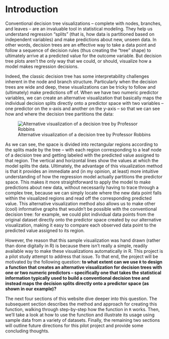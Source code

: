 # Introduction

Conventional decision tree visualizations -- complete with nodes, branches, and leaves -- are an invaluable tool in statistical modeling. They help us understand regression "splits" (that is, how data is partitioned based on independent variables) and make predictions about new, unseen data. In other words, decision trees are an effective way to take a data point and follow a sequence of decision rules (thus creating the "tree" shape) to ultimately arrive at a predicted value for the outcome variable. But decision tree plots aren’t the only way that we could, or should, visualize how a model makes regression decisions. 

Indeed, the classic decision tree has some interpretability challenges inherent in the node and branch structure. Particularly when the decision trees are wide and deep, these visualizations can be tricky to follow and (ultimately) make predictions off of. When we have two numeric predictor variables, we can create an alternative visualization that basically maps the individual decision splits directly onto a predictor space with two variables -- one predictor on the x-axis and another on the y-axis -- so that we can see how and where the decision tree partitions the data:

![Alternative visualization of a decision tree by Professor Robbins](image.png)

As we can see, the space is divided into rectangular regions according to the splits made by the tree -- with each region corresponding to a leaf node of a decision tree and getting labeled with the predicted value assigned to that region. The vertical and horizontal lines show the values at which the model splits the data. Ultimately, the advantage of this visualization method is that it provides an immediate and (in my opinion, at least) more intuitive understanding of how the regression model actually partitions the predictor space. This makes it more straightforward to apply the model to make predictions about new data, without necessarily having to trace through a complex tree, because we can simply locate where the new data point falls within the visualized regions and read off the corresponding predicted value. This alternative visualization method also allows us to make other (cool) informative graphs that wouldn't be possible with the conventional decision tree: for example, we could plot individual data points from the original dataset directly onto the predictor space created by our alternative visualization, making it easy to compare each observed data point to the predicted value assigned to its region.

However, the reason that this sample visualization was hand drawn (rather than done digitally in R) is because there isn’t really a simple, readily available way to make these visualizations automatically in R. This project is a pilot study attempt to address that issue. To that end, the project will be motivated by the following question: **to what extent can we use `R` to design a function that creates an alternative visualization for decision trees with one or two numeric predictors -- specifically one that takes the statistical information typically used to build a conventional decision tree and instead maps the decision splits directly onto a predictor space (as shown in our example)?**

The next four sections of this website dive deeper into this question. The subsequent section describes the method and approach for creating this function, walking through step-by-step how the function in `R` works. Then, we'll take a look at how to use the function and illustrate its usage using sample data from a variety of datasets. Finally, the remaining two sections will outline future directions for this pilot project and provide some concluding thoughts.